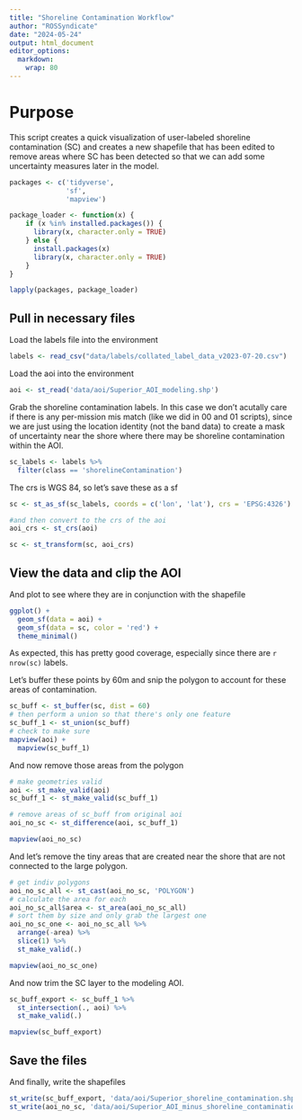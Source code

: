 ```yaml
---
title: "Shoreline Contamination Workflow"
author: "ROSSyndicate"
date: "2024-05-24"
output: html_document
editor_options:
  markdown:
    wrap: 80
---
```


# Purpose

This script creates a quick visualization of user-labeled shoreline
contamination (SC) and creates a new shapefile that has been edited to remove
areas where SC has been detected so that we can add some uncertainty measures
later in the model.

```r
packages <- c('tidyverse',
              'sf',
              'mapview')

package_loader <- function(x) {
    if (x %in% installed.packages()) {
      library(x, character.only = TRUE)
    } else {
      install.packages(x)
      library(x, character.only = TRUE)
    }
}

lapply(packages, package_loader)
```

## Pull in necessary files
 
Load the labels file into the environment

```r
labels <- read_csv("data/labels/collated_label_data_v2023-07-20.csv")
```

Load the aoi into the environment

```r
aoi <- st_read('data/aoi/Superior_AOI_modeling.shp')
```

Grab the shoreline contamination labels. In this case we don't acutally care if 
there is any per-mission mis match (like we did in 00 and 01 scripts), since we
are just using the location identity (not the band data) to create a mask of 
uncertainty near the shore where there may be shoreline contamination within the 
AOI. 

```r
sc_labels <- labels %>%
  filter(class == 'shorelineContamination')
```

The crs is WGS 84, so let's save these as a sf

```r
sc <- st_as_sf(sc_labels, coords = c('lon', 'lat'), crs = 'EPSG:4326')

#and then convert to the crs of the aoi
aoi_crs <- st_crs(aoi)

sc <- st_transform(sc, aoi_crs)
```

## View the data and clip the AOI

And plot to see where they are in conjunction with the shapefile

```r
ggplot() +
  geom_sf(data = aoi) +
  geom_sf(data = sc, color = 'red') +
  theme_minimal()
```

As expected, this has pretty good coverage, especially since there are `r
nrow(sc)` labels.

Let's buffer these points by 60m and snip the polygon to account for these
areas of contamination.

```r
sc_buff <- st_buffer(sc, dist = 60)
# then perform a union so that there's only one feature
sc_buff_1 <- st_union(sc_buff)
# check to make sure
mapview(aoi) +
  mapview(sc_buff_1)
```

And now remove those areas from the polygon

```r
# make geometries valid
aoi <- st_make_valid(aoi)
sc_buff_1 <- st_make_valid(sc_buff_1)

# remove areas of sc_buff from original aoi
aoi_no_sc <- st_difference(aoi, sc_buff_1)

mapview(aoi_no_sc)
```

And let's remove the tiny areas that are created near the shore that are not 
connected to the large polygon.

```r
# get indiv polygons
aoi_no_sc_all <- st_cast(aoi_no_sc, 'POLYGON')
# calculate the area for each
aoi_no_sc_all$area <- st_area(aoi_no_sc_all)
# sort them by size and only grab the largest one
aoi_no_sc_one <- aoi_no_sc_all %>%
  arrange(-area) %>%
  slice(1) %>%
  st_make_valid(.)

mapview(aoi_no_sc_one)
```

And now trim the SC layer to the modeling AOI.

```r
sc_buff_export <- sc_buff_1 %>%
  st_intersection(., aoi) %>%
  st_make_valid(.)

mapview(sc_buff_export)
```

## Save the files 

And finally, write the shapefiles

```r
st_write(sc_buff_export, 'data/aoi/Superior_shoreline_contamination.shp', append = F)
st_write(aoi_no_sc, 'data/aoi/Superior_AOI_minus_shoreline_contamination.shp', append = F)
```
